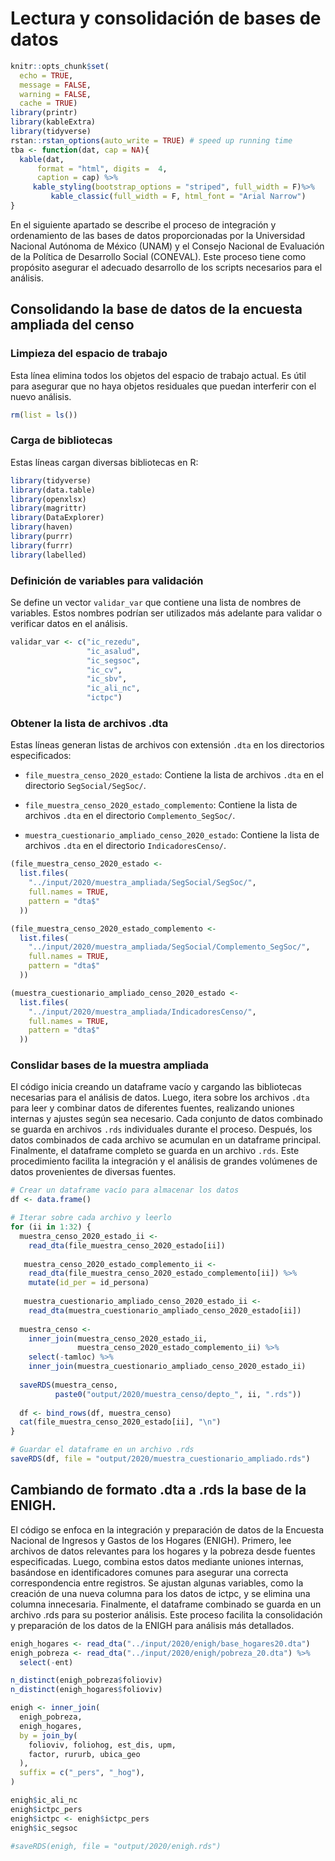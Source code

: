 # Lectura y consolidación de bases de datos

```r
knitr::opts_chunk$set(
  echo = TRUE,
  message = FALSE,
  warning = FALSE,
  cache = TRUE)
library(printr)
library(kableExtra)
library(tidyverse)
rstan::rstan_options(auto_write = TRUE) # speed up running time 
tba <- function(dat, cap = NA){
  kable(dat,
      format = "html", digits =  4,
      caption = cap) %>% 
     kable_styling(bootstrap_options = "striped", full_width = F)%>%
         kable_classic(full_width = F, html_font = "Arial Narrow")
}
```

En el siguiente apartado se describe el proceso de integración y ordenamiento de las bases de datos proporcionadas por la Universidad Nacional Autónoma de México (UNAM) y el Consejo Nacional de Evaluación de la Política de Desarrollo Social (CONEVAL). Este proceso tiene como propósito asegurar el adecuado desarrollo de los scripts necesarios para el análisis.

## Consolidando la base de datos de la encuesta ampliada del censo 

### Limpieza del espacio de trabajo {-}
   Esta línea elimina todos los objetos del espacio de trabajo actual. Es útil para asegurar que no haya objetos residuales que puedan interferir con el nuevo análisis.

```r
rm(list = ls())
```



### Carga de bibliotecas {-}
   Estas líneas cargan diversas bibliotecas en R:

```r
library(tidyverse)
library(data.table)
library(openxlsx)
library(magrittr)
library(DataExplorer)
library(haven)
library(purrr)
library(furrr)
library(labelled)
```

### Definición de variables para validación {-}
   Se define un vector `validar_var` que contiene una lista de nombres de variables. Estos nombres podrían ser utilizados más adelante para validar o verificar datos en el análisis.
```r
validar_var <- c("ic_rezedu",
                 "ic_asalud",
                 "ic_segsoc",
                 "ic_cv",
                 "ic_sbv",
                 "ic_ali_nc",
                 "ictpc")
```

### Obtener la lista de archivos .dta {-}
  Estas líneas generan listas de archivos con extensión `.dta` en los directorios especificados:
  
   - `file_muestra_censo_2020_estado`: Contiene la lista de archivos `.dta` en el directorio `SegSocial/SegSoc/`.
   
   - `file_muestra_censo_2020_estado_complemento`: Contiene la lista de archivos `.dta` en el directorio `Complemento_SegSoc/`.
   
   - `muestra_cuestionario_ampliado_censo_2020_estado`: Contiene la lista de archivos `.dta` en el directorio `IndicadoresCenso/`.

```r
(file_muestra_censo_2020_estado <-
  list.files(
    "../input/2020/muestra_ampliada/SegSocial/SegSoc/",
    full.names = TRUE,
    pattern = "dta$"
  ))

(file_muestra_censo_2020_estado_complemento <-
  list.files(
    "../input/2020/muestra_ampliada/SegSocial/Complemento_SegSoc/",
    full.names = TRUE,
    pattern = "dta$"
  ))

(muestra_cuestionario_ampliado_censo_2020_estado <-
  list.files(
    "../input/2020/muestra_ampliada/IndicadoresCenso/",
    full.names = TRUE,
    pattern = "dta$"
  ))
```

### Conslidar bases de la muestra ampliada {-}

El código inicia creando un dataframe vacío y cargando las bibliotecas necesarias para el análisis de datos. Luego, itera sobre los archivos `.dta` para leer y combinar datos de diferentes fuentes, realizando uniones internas y ajustes según sea necesario. Cada conjunto de datos combinado se guarda en archivos `.rds` individuales durante el proceso. Después, los datos combinados de cada archivo se acumulan en un dataframe principal. Finalmente, el dataframe completo se guarda en un archivo `.rds`. Este procedimiento facilita la integración y el análisis de grandes volúmenes de datos provenientes de diversas fuentes.


```r

# Crear un dataframe vacío para almacenar los datos
df <- data.frame()

# Iterar sobre cada archivo y leerlo
for (ii in 1:32) {
  muestra_censo_2020_estado_ii <-
    read_dta(file_muestra_censo_2020_estado[ii])
 
   muestra_censo_2020_estado_complemento_ii <-
    read_dta(file_muestra_censo_2020_estado_complemento[ii]) %>%
    mutate(id_per = id_persona)
  
   muestra_cuestionario_ampliado_censo_2020_estado_ii <-
    read_dta(muestra_cuestionario_ampliado_censo_2020_estado[ii])
  
  muestra_censo <-
    inner_join(muestra_censo_2020_estado_ii,
               muestra_censo_2020_estado_complemento_ii) %>%
    select(-tamloc) %>%
    inner_join(muestra_cuestionario_ampliado_censo_2020_estado_ii)
  
  saveRDS(muestra_censo,
          paste0("output/2020/muestra_censo/depto_", ii, ".rds"))
  
  df <- bind_rows(df, muestra_censo)
  cat(file_muestra_censo_2020_estado[ii], "\n")
}

# Guardar el dataframe en un archivo .rds
saveRDS(df, file = "output/2020/muestra_cuestionario_ampliado.rds")

```

## Cambiando de formato .dta a .rds la base de la ENIGH. 

El código se enfoca en la integración y preparación de datos de la Encuesta Nacional de Ingresos y Gastos de los Hogares (ENIGH). Primero, lee archivos de datos relevantes para los hogares y la pobreza desde fuentes especificadas. Luego, combina estos datos mediante uniones internas, basándose en identificadores comunes para asegurar una correcta correspondencia entre registros. Se ajustan algunas variables, como la creación de una nueva columna para los datos de ictpc, y se elimina una columna innecesaria. Finalmente, el dataframe combinado se guarda en un archivo .rds para su posterior análisis. Este proceso facilita la consolidación y preparación de los datos de la ENIGH para análisis más detallados.

```r
enigh_hogares <- read_dta("../input/2020/enigh/base_hogares20.dta")
enigh_pobreza <- read_dta("../input/2020/enigh/pobreza_20.dta") %>% 
  select(-ent)

n_distinct(enigh_pobreza$folioviv)
n_distinct(enigh_hogares$folioviv)

enigh <- inner_join(
  enigh_pobreza,
  enigh_hogares,
  by = join_by(
    folioviv, foliohog, est_dis, upm,
    factor, rururb, ubica_geo
  ), 
  suffix = c("_pers", "_hog"),
)

enigh$ic_ali_nc
enigh$ictpc_pers
enigh$ictpc <- enigh$ictpc_pers
enigh$ic_segsoc

#saveRDS(enigh, file = "output/2020/enigh.rds")

```

